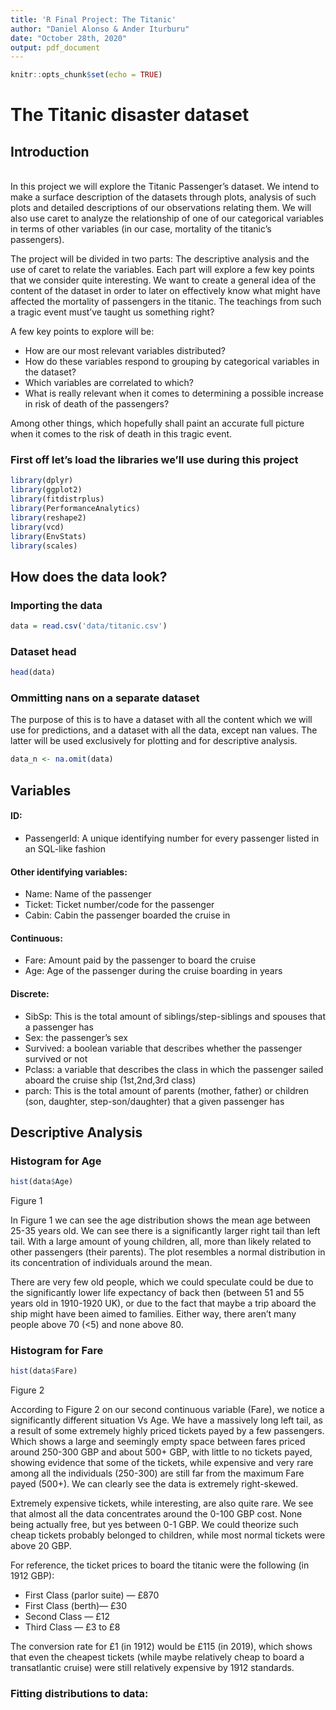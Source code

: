 ```yaml
---
title: 'R Final Project: The Titanic'
author: "Daniel Alonso & Ander Iturburu"
date: "October 28th, 2020"
output: pdf_document
---
```


```r
knitr::opts_chunk$set(echo = TRUE)
```

# The Titanic disaster dataset\

## Introduction\
\
In this project we will explore the Titanic Passenger’s dataset. We intend to make a surface description of the datasets
through plots, analysis of such plots and detailed descriptions of our observations relating them. We will also use caret to analyze the relationship of one of our categorical variables in terms of other variables (in our case, mortality of the titanic’s passengers).\

The project will be divided in two parts: The descriptive analysis and the use of caret to relate the variables. Each part will explore a few key points that we consider quite interesting. We want to create a general idea of the content of the dataset in order to later on effectively know what might have affected the mortality of passengers in the titanic. The teachings from such a tragic event must’ve taught us something right? \

A few key points to explore will be:

  - How are our most relevant variables distributed?
  - How do these variables respond to grouping by categorical variables in the dataset?
  - Which variables are correlated to which?
  - What is really relevant when it comes to determining a possible increase in risk of death of the passengers?\

Among other things, which hopefully shall paint an accurate full picture when it comes to the risk of death in this tragic event. \

### First off let's load the libraries we'll use during this project

```r
library(dplyr)
library(ggplot2)
library(fitdistrplus)
library(PerformanceAnalytics)
library(reshape2)
library(vcd)
library(EnvStats)
library(scales)
```
## How does the data look?\

### Importing the data\

```r
data = read.csv('data/titanic.csv')
```

### Dataset head\

```r
head(data)
```

### Ommitting nans on a separate dataset

The purpose of this is to have a dataset with all the content which we will use for predictions, and a dataset with all the data, except nan values. The latter will be used exclusively for plotting and for descriptive analysis.\

```r
data_n <- na.omit(data)
```

\newpage

## Variables\

#### ID:

- PassengerId: A unique identifying number for every passenger listed in an SQL-like fashion

#### Other identifying variables:

- Name: Name of the passenger
- Ticket: Ticket number/code for the passenger
- Cabin: Cabin the passenger boarded the cruise in

#### Continuous:

- Fare: Amount paid by the passenger to board the cruise
- Age: Age of the passenger during the cruise boarding in years

#### Discrete:

- SibSp: This is the total amount of siblings/step-siblings and spouses that a passenger has
- Sex: the passenger's sex
- Survived: a boolean variable that describes whether the passenger survived or not
- Pclass: a variable that describes the class in which the passenger sailed aboard the cruise ship (1st,2nd,3rd class)
- parch: This is the total amount of parents (mother, father) or children (son, daughter, step-son/daughter) that a given passenger has

\newpage

## Descriptive Analysis\

### Histogram for Age

```r
hist(data$Age)
```
Figure 1\

In Figure 1 we can see the age distribution shows the mean age between 25-35 years old. We can see there is a significantly larger right tail than left tail. With a large amount of young children, all, more than likely related to other passengers (their parents). The plot resembles a normal distribution in its concentration of individuals around the mean.

There are very few old people, which we could speculate could be due to the significantly lower life expectancy of back then (between 51 and 55 years old in 1910-1920 UK), or due to the fact that maybe a trip aboard the ship might have been aimed to families. Either way, there aren’t many people above 70 (<5) and none above 80.

\newpage

### Histogram for Fare

```r
hist(data$Fare)
```
Figure 2\

According to Figure 2 on our second continuous variable (Fare), we notice a significantly different 
situation Vs Age. We have a massively long left tail, as a result of some extremely highly priced tickets payed by a few passengers. Which shows a large and seemingly empty space between fares priced around 250-300 GBP and about 500+ GBP, with little to no tickets payed, showing evidence that some of the tickets, while expensive and very rare among all the individuals (250-300) are still far from the maximum Fare payed (500+). We can clearly see the data is extremely right-skewed.

Extremely expensive tickets, while interesting, are also quite rare. We see that almost all the data concentrates around the 0-100 GBP cost. None being actually free, but yes between 0-1 GBP. We could theorize such cheap tickets probably belonged to children, while most normal tickets were above 20 GBP.

For reference, the ticket prices to board the titanic were the following (in 1912 GBP):

- First Class (parlor suite) — £870
- First Class (berth)— £30
- Second Class — £12
- Third Class — £3 to £8

The conversion rate for £1 (in 1912) would be £115 (in 2019), which shows that even the cheapest tickets (while maybe relatively cheap to board a transatlantic cruise) were still relatively expensive by 1912 standards.

### Fitting distributions to data:
